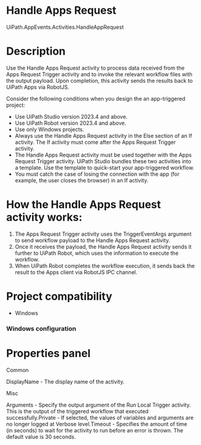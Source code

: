 ﻿# Handle Apps Request

UiPath.AppEvents.Activities.HandleAppRequest

# Description

Use the Handle Apps Request activity to process data received from the Apps Request Trigger activity and to invoke the relevant workflow files with the output payload. Upon completion, this activity sends the results back to UiPath Apps via RobotJS.

Consider the following conditions when you design the an app-triggered project:

* Use UiPath Studio version 2023.4 and above.
* Use UiPath Robot version 2023.4 and above.
* Use only Windows projects.
* Always use the Handle Apps Request activity in the Else section of an If activity. The If activity must come after the Apps Request Trigger activity.
* The Handle Apps Request activity must be used together with the Apps Request Trigger activity. UiPath Studio bundles these two activities into a template. Use the template to quick-start your app-triggered workflow.
* You must catch the case of losing the connection with the app (for example, the user closes the browser) in an If activity.



# How the Handle Apps Request activity works:

1. The Apps Request Trigger activity uses the TriggerEventArgs argument to send workflow payload to the Handle Apps Request activity.
2. Once it receives the payload, the Handle Apps Request activity sends it further to UiPath Robot, which uses the information to execute the workflow.
3. When UiPath Robot completes the workflow execution, it sends back the result to the Apps client via RobotJS IPC channel.

# Project compatibility

* Windows

### Windows configuration

# Properties panel

Common

DisplayName - The display name of the activity.

Misc

Arguments - Specify the output argument of the Run Local Trigger activity. This is the output of the triggered workflow that executed successfully.Private - If selected, the values of variables and arguments are no longer logged at Verbose level.Timeout - Specifies the amount of time (in seconds) to wait for the activity to run before an error is thrown. The default value is 30 seconds.

